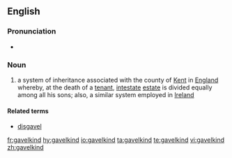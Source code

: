 ==English==
{{wikipedia}}

===Pronunciation===
* {{IPA|/ˈɡævəlˌkaɪnd/}}

===Noun===
{{en-noun|-}}

# {{context|historical|lang=en}} a system of inheritance associated with the county of [[Kent]] in [[England]] whereby, at the death of a [[tenant]], [[intestate]] [[estate]] is divided equally among all his sons; also, a similar system employed in [[Ireland]]

====Related terms====
* [[disgavel]]

[[fr:gavelkind]]
[[hy:gavelkind]]
[[io:gavelkind]]
[[ta:gavelkind]]
[[te:gavelkind]]
[[vi:gavelkind]]
[[zh:gavelkind]]